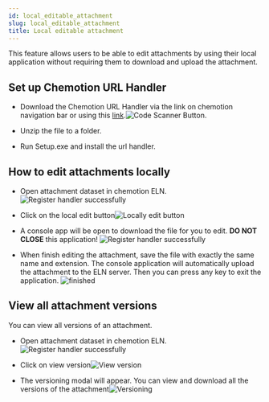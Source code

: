 ```yaml
---
id: local_editable_attachment
slug: local_editable_attachment
title: Local editable attachment
---
```


This feature allows users to be able to edit attachments by using their local application without requiring them to download and upload the attachment.

## Set up Chemotion URL Handler

- Download the Chemotion URL Handler via the link on chemotion navigation bar or using this [link](https://github.com/Allenskywalker92/ChemotionURIHandler/tree/main/ChemotionURLHandler/Release).![Code Scanner Button](/img/locally_editable_attachment/url_handler_download.png). 

- Unzip the file to a folder.

- Run Setup.exe and install the url handler.

## How to edit attachments locally

- Open attachment dataset in chemotion ELN. ![Register handler successfully](/img/locally_editable_attachment/attachment.PNG)

- Click on the local edit button![Locally edit button](/img/locally_editable_attachment/edit_button.PNG)

- A console app will be open to download the file for you to edit. <b>DO NOT CLOSE</b> this application! ![Register handler successfully](/img/locally_editable_attachment/downloading_file.PNG)

- When finish editing the attachment, save the file with exactly the same name and extension. The console application will automatically upload the attachment to the ELN server. Then you can press any key to exit the application.
 ![finished](/img/locally_editable_attachment/finished.PNG)

## View all attachment versions

You can view all versions of an attachment.

- Open attachment dataset in chemotion ELN. ![Register handler successfully](/img/locally_editable_attachment/attachment.PNG)

- Click on view version![View version](/img/locally_editable_attachment/view_version.PNG)

- The versioning modal will appear. You can view and download all the versions of the attachment![Versioning](/img/locally_editable_attachment/Versioning.PNG)